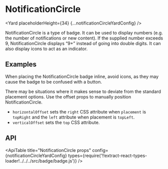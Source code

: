 <!--
Copyright (c) Uber Technologies, Inc.

This source code is licensed under the MIT license found in the
LICENSE file in the root directory of this source tree.
-->






# NotificationCircle

<Yard placeholderHeight={34} {...notificationCircleYardConfig} />

NotificationCircle is a type of badge. It can be used to display numbers (e.g. the number of notifications or new content). If the supplied number exceeds 9, NotificationCircle displays “9+” instead of going into double digits.
It can also display icons to act as an indicator.

## Examples

<Example title="Inline notification circle" path="notification-circle/inline.js">
  <Inline />
</Example>

When placing the NotificationCircle badge inline, avoid icons, as they may cause the badge to be confused with a button.

<Example title="Offset" path="notification-circle/offset.js">
  <Offset />
</Example>

There may be situations where it makes sense to deviate from the standard placement options. Use the offset props to manually position NotificationCircle.

- `horizontalOffset` sets the `right` CSS attribute when `placement` is `topRight` and the `left` attribute when placement is `topLeft`.
- `verticalOffset` sets the `top` CSS attribute.

## API

<ApiTable
  title="NotificationCircle props"
  config={notificationCircleYardConfig}
  types={require('!!extract-react-types-loader!../../../src/badge/badge.js')}
/>

<Exports
  component={NotificationCircleExports}
  title="NotificationCircle exports"
  path="baseui/badge"
/>
